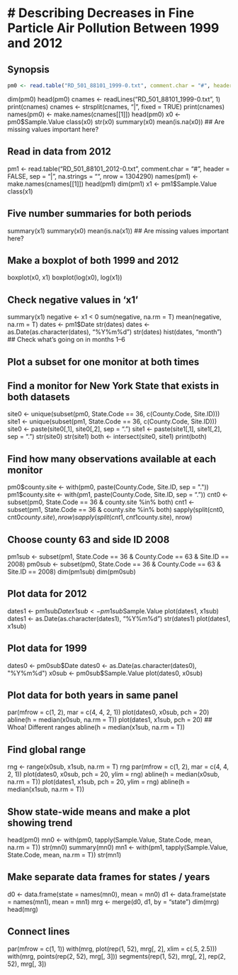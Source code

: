 # Describing Decreases in Fine Particle Air Pollution Between 1999 and 2012
===

## Synopsis


```r
pm0 <- read.table("RD_501_88101_1999-0.txt", comment.char = "#", header = FALSE, sep = "|", na.strings = "")
```

dim(pm0)
head(pm0)
cnames <- readLines("RD_501_88101_1999-0.txt", 1)
print(cnames)
cnames <- strsplit(cnames, "|", fixed = TRUE)
print(cnames)
names(pm0) <- make.names(cnames[[1]])
head(pm0)
x0 <- pm0$Sample.Value
class(x0)
str(x0)
summary(x0)
mean(is.na(x0))  ## Are missing values important here?

## Read in data from 2012

pm1 <- read.table("RD_501_88101_2012-0.txt", comment.char = "#", header = FALSE, sep = "|", na.strings = "", nrow = 1304290)
names(pm1) <- make.names(cnames[[1]])
head(pm1)
dim(pm1)
x1 <- pm1$Sample.Value
class(x1)

## Five number summaries for both periods
summary(x1)
summary(x0)
mean(is.na(x1))  ## Are missing values important here?

## Make a boxplot of both 1999 and 2012
boxplot(x0, x1)
boxplot(log(x0), log(x1))

## Check negative values in 'x1'
summary(x1)
negative <- x1 < 0
sum(negative, na.rm = T)
mean(negative, na.rm = T)
dates <- pm1$Date
str(dates)
dates <- as.Date(as.character(dates), "%Y%m%d")
str(dates)
hist(dates, "month")  ## Check what's going on in months 1--6


## Plot a subset for one monitor at both times

## Find a monitor for New York State that exists in both datasets
site0 <- unique(subset(pm0, State.Code == 36, c(County.Code, Site.ID)))
site1 <- unique(subset(pm1, State.Code == 36, c(County.Code, Site.ID)))
site0 <- paste(site0[,1], site0[,2], sep = ".")
site1 <- paste(site1[,1], site1[,2], sep = ".")
str(site0)
str(site1)
both <- intersect(site0, site1)
print(both)

## Find how many observations available at each monitor
pm0$county.site <- with(pm0, paste(County.Code, Site.ID, sep = "."))
pm1$county.site <- with(pm1, paste(County.Code, Site.ID, sep = "."))
cnt0 <- subset(pm0, State.Code == 36 & county.site %in% both)
cnt1 <- subset(pm1, State.Code == 36 & county.site %in% both)
sapply(split(cnt0, cnt0$county.site), nrow)
sapply(split(cnt1, cnt1$county.site), nrow)

## Choose county 63 and side ID 2008
pm1sub <- subset(pm1, State.Code == 36 & County.Code == 63 & Site.ID == 2008)
pm0sub <- subset(pm0, State.Code == 36 & County.Code == 63 & Site.ID == 2008)
dim(pm1sub)
dim(pm0sub)

## Plot data for 2012
dates1 <- pm1sub$Date
x1sub <- pm1sub$Sample.Value
plot(dates1, x1sub)
dates1 <- as.Date(as.character(dates1), "%Y%m%d")
str(dates1)
plot(dates1, x1sub)

## Plot data for 1999
dates0 <- pm0sub$Date
dates0 <- as.Date(as.character(dates0), "%Y%m%d")
x0sub <- pm0sub$Sample.Value
plot(dates0, x0sub)

## Plot data for both years in same panel
par(mfrow = c(1, 2), mar = c(4, 4, 2, 1))
plot(dates0, x0sub, pch = 20)
abline(h = median(x0sub, na.rm = T))
plot(dates1, x1sub, pch = 20)  ## Whoa! Different ranges
abline(h = median(x1sub, na.rm = T))

## Find global range
rng <- range(x0sub, x1sub, na.rm = T)
rng
par(mfrow = c(1, 2), mar = c(4, 4, 2, 1))
plot(dates0, x0sub, pch = 20, ylim = rng)
abline(h = median(x0sub, na.rm = T))
plot(dates1, x1sub, pch = 20, ylim = rng)
abline(h = median(x1sub, na.rm = T))

## Show state-wide means and make a plot showing trend
head(pm0)
mn0 <- with(pm0, tapply(Sample.Value, State.Code, mean, na.rm = T))
str(mn0)
summary(mn0)
mn1 <- with(pm1, tapply(Sample.Value, State.Code, mean, na.rm = T))
str(mn1)

## Make separate data frames for states / years
d0 <- data.frame(state = names(mn0), mean = mn0)
d1 <- data.frame(state = names(mn1), mean = mn1)
mrg <- merge(d0, d1, by = "state")
dim(mrg)
head(mrg)

## Connect lines
par(mfrow = c(1, 1))
with(mrg, plot(rep(1, 52), mrg[, 2], xlim = c(.5, 2.5)))
with(mrg, points(rep(2, 52), mrg[, 3]))
segments(rep(1, 52), mrg[, 2], rep(2, 52), mrg[, 3])

